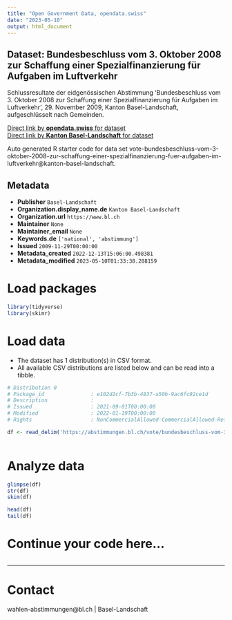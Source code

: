 ```yaml
---
title: "Open Government Data, opendata.swiss"
date: "2023-05-10"
output: html_document
---
```


## Dataset: Bundesbeschluss vom 3. Oktober 2008 zur Schaffung einer Spezialfinanzierung für Aufgaben im Luftverkehr

Schlussresultate der eidgenössischen Abstimmung 'Bundesbeschluss vom 3. Oktober 2008 zur Schaffung einer Spezialfinanzierung für Aufgaben im Luftverkehr', 29. November 2009, Kanton Basel-Landschaft, aufgeschlüsselt nach Gemeinden.

[Direct link by **opendata.swiss** for dataset](https://opendata.swiss/de/dataset/bundesbeschluss-vom-3-oktober-2008-zur-schaffung-einer-spezialfinanzierung-fur-aufgaben-im-luft)<br>
[Direct link by **Kanton Basel-Landschaft** for dataset](https://abstimmungen.bl.ch/vote/bundesbeschluss-vom-3-oktober-2008-zur-schaffung-einer-spezialfinanzierung-fuer-aufgaben-im-luftverkehr/data)

Auto generated R starter code for data set vote-bundesbeschluss-vom-3-oktober-2008-zur-schaffung-einer-spezialfinanzierung-fuer-aufgaben-im-luftverkehr@kanton-basel-landschaft.

## Metadata

- **Publisher** `Basel-Landschaft`
- **Organization.display_name.de** `Kanton Basel-Landschaft`
- **Organization.url** `https://www.bl.ch`
- **Maintainer** `None`
- **Maintainer_email** `None`
- **Keywords.de** `['national', 'abstimmung']`
- **Issued** `2009-11-29T00:00:00`
- **Metadata_created** `2022-12-13T15:06:00.498381`
- **Metadata_modified** `2023-05-10T01:33:38.288159`


# Load packages

```r

library(tidyverse)
library(skimr)

```

# Load data

-   The dataset has 1 distribution(s) in CSV format.
-   All available CSV distributions are listed below and can be read into a tibble.

```r

# Distribution 0
# Package_id               : e102d2cf-7b3b-4837-a50b-9ac6fc92ce1d
# Description              : 
# Issued                   : 2021-09-01T00:00:00
# Modified                 : 2022-01-19T00:00:00
# Rights                   : NonCommercialAllowed-CommercialAllowed-ReferenceRequired

df <- read_delim('https://abstimmungen.bl.ch/vote/bundesbeschluss-vom-3-oktober-2008-zur-schaffung-einer-spezialfinanzierung-fuer-aufgaben-im-luftverkehr/data-csv')



```

# Analyze data

```r

glimpse(df)
str(df)
skim(df)

head(df)
tail(df)

```

# Continue your code here...

```r

```

------------------------------------------------------------------------

# Contact

wahlen-abstimmungen@bl.ch | Basel-Landschaft

